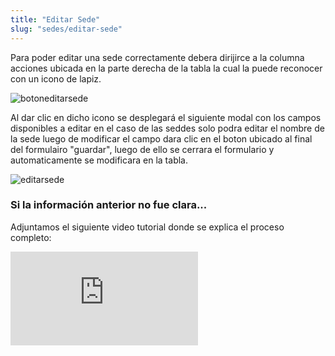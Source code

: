 ```yaml
---
title: "Editar Sede"
slug: "sedes/editar-sede"
---
```



<Tabs>
  <TabItem label="Endpoint">
    <ApiEndpoint url={`${API_BASE_URL}admin/sedes`} />
  </TabItem>
</Tabs>

Para poder editar una sede correctamente debera dirijirce a la columna acciones ubicada en la parte derecha de la tabla la cual la puede reconocer con un icono de lapiz.

<Image src={botoneditarsede} alt="botoneditarsede" width={3148} height={2270} />

Al dar clic en dicho icono se desplegará el siguiente modal con los campos disponibles a editar en el caso de las seddes solo podra editar el nombre de la sede luego de modificar el campo dara clic en el boton ubicado al final del formulairo "guardar", luego de ello se cerrara el formulario y automaticamente se modificara en la tabla.

<Image src={editarsede} alt="editarsede" width={3148} height={2270} />

### Si la información anterior no fue clara...

Adjuntamos el siguiente video tutorial donde se explica el proceso completo:

<div style={{ display: "flex", justifyContent: "center" }}>
  <iframe
    style={{ height: "500px", width: "100%" }}
    src="https://www.youtube.com/embed/POEQjiX72Ek"
    title="Tutorial"
    frameBorder="0"
    allow="accelerometer; autoplay; clipboard-write; encrypted-media; gyroscope; picture-in-picture"
    allowFullScreen
  ></iframe>
</div>
